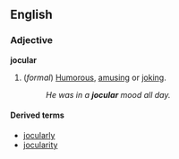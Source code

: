 ==English==
===Adjective===
'''jocular'''
# (''formal'') [[Humorous]], [[amusing]] or [[joke|joking]].
#: ''He was in a '''jocular''' mood all day.''

====Derived terms====
*[[jocularly]]
*[[jocularity]]